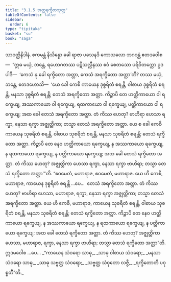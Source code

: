 ```yaml
---
title: "3.1.5 အတ္တရက္ခိတသုတ္တ"
tableOfContents: false
sidebar:
  order: 6
type: "tipitaka"
basket: "su"
book: "saga"
---
```



<DynamicBreadcrumb />

<Division number="116" book="saga">

<Paragraph number="602" book="saga">
သာဝတ္ထိနိဒါနံ. ဧကမန္တံ နိသိန္နော ခေါ ရာဇာ ပသေနဒိ ကောသလော ဘဂဝန္တံ ဧတဒဝေါစ—  “ဣဓ မယှံ, ဘန္တေ, ရဟောဂတဿ ပဋိသလ္လီနဿ ဧဝံ စေတသော ပရိဝိတက္ကော ဥဒပါဒိ—  ‘ကေသံ နု ခေါ ရက္ခိတော အတ္တာ, ကေသံ အရက္ခိတော အတ္တာ’တိ? တဿ မယှံ, ဘန္တေ, ဧတဒဟောသိ—  ‘ယေ ခေါ ကေစိ ကာယေန ဒုစ္စရိတံ စရန္တိ, ဝါစာယ ဒုစ္စရိတံ စရန္တိ, မနသာ ဒုစ္စရိတံ စရန္တိ; တေသံ အရက္ခိတော အတ္တာ. ကိဉ္စာပိ တေ ဟတ္ထိကာယော ဝါ ရက္ခေယျ, အဿကာယော ဝါ ရက္ခေယျ, ရထကာယော ဝါ ရက္ခေယျ, ပတ္တိကာယော ဝါ ရက္ခေယျ; အထ ခေါ တေသံ အရက္ခိတော အတ္တာ. တံ ကိဿ ဟေတု? ဗာဟိရာ ဟေသာ ရက္ခာ, နေသာ ရက္ခာ အဇ္ဈတ္တိကာ; တသ္မာ တေသံ အရက္ခိတော အတ္တာ. ယေ စ ခေါ ကေစိ ကာယေန သုစရိတံ စရန္တိ, ဝါစာယ သုစရိတံ စရန္တိ, မနသာ သုစရိတံ စရန္တိ; တေသံ ရက္ခိတော အတ္တာ. ကိဉ္စာပိ တေ နေဝ ဟတ္ထိကာယော ရက္ခေယျ, န အဿကာယော ရက္ခေယျ, န ရထကာယော ရက္ခေယျ, န ပတ္တိကာယော ရက္ခေယျ; အထ ခေါ တေသံ ရက္ခိတော အတ္တာ. တံ ကိဿ ဟေတု? အဇ္ဈတ္တိကာ ဟေသာ ရက္ခာ, နေသာ ရက္ခာ ဗာဟိရာ; တသ္မာ တေသံ ရက္ခိတော အတ္တာ’”တိ.
</Paragraph>

<Paragraph number="603" book="saga">
“ဧဝမေတံ, မဟာရာဇ, ဧဝမေတံ, မဟာရာဇ. ယေ ဟိ ကေစိ, မဟာရာဇ, ကာယေန ဒုစ္စရိတံ စရန္တိ …ပေ…  တေသံ အရက္ခိတော အတ္တာ. တံ ကိဿ ဟေတု? ဗာဟိရာ ဟေသာ, မဟာရာဇ, ရက္ခာ, နေသာ ရက္ခာ အဇ္ဈတ္တိကာ; တသ္မာ တေသံ အရက္ခိတော အတ္တာ. ယေ ဟိ ကေစိ, မဟာရာဇ, ကာယေန သုစရိတံ စရန္တိ, ဝါစာယ သုစရိတံ စရန္တိ, မနသာ သုစရိတံ စရန္တိ; တေသံ ရက္ခိတော အတ္တာ. ကိဉ္စာပိ တေ နေဝ ဟတ္ထိကာယော ရက္ခေယျ, န အဿကာယော ရက္ခေယျ, န ရထကာယော ရက္ခေယျ, န ပတ္တိကာယော ရက္ခေယျ; အထ ခေါ တေသံ ရက္ခိတော အတ္တာ. တံ ကိဿ ဟေတု? အဇ္ဈတ္တိကာ ဟေသာ, မဟာရာဇ, ရက္ခာ, နေသာ ရက္ခာ ဗာဟိရာ; တသ္မာ တေသံ ရက္ခိတော အတ္တာ”တိ. ဣဒမဝေါစ …ပေ…
</Paragraph>

<Paragraph number="604" type="verses" book="saga">
_“ကာယေန သံဝရော သာဓု,_  
_သာဓု ဝါစာယ သံဝရော;_  
_မနသာ သံဝရော သာဓု,_  
_သာဓု သဗ္ဗတ္ထ သံဝရော;_  
_သဗ္ဗတ္ထ သံဝုတော လဇ္ဇီ,_  
_ရက္ခိတောတိ ပဝုစ္စတီ”တိ._
</Paragraph>
</Division>